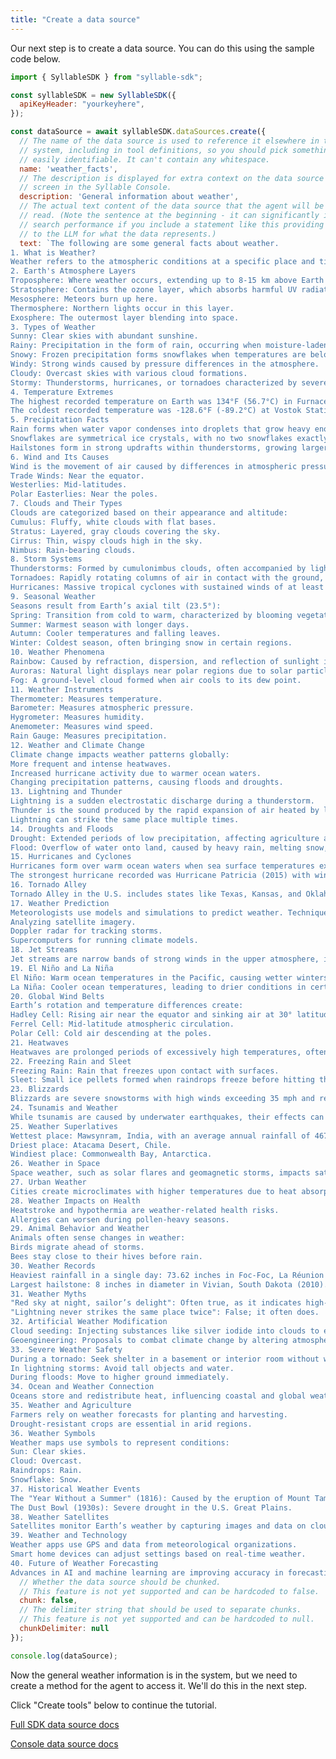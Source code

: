 ```yaml
---
title: "Create a data source"
---
```


Our next step is to create a data source. You can do this using the sample code below.

```javascript
import { SyllableSDK } from "syllable-sdk";

const syllableSDK = new SyllableSDK({
  apiKeyHeader: "yourkeyhere",
});

const dataSource = await syllableSDK.dataSources.create({
  // The name of the data source is used to reference it elsewhere in the
  // system, including in tool definitions, so you should pick something that's
  // easily identifiable. It can't contain any whitespace.
  name: 'weather_facts',
  // The description is displayed for extra context on the data source list
  // screen in the Syllable Console.
  description: 'General information about weather',
  // The actual text content of the data source that the agent will be able to
  // read. (Note the sentence at the beginning - it can significantly improve
  // search performance if you include a statement like this providing context
  // to the LLM for what the data represents.)
  text: `The following are some general facts about weather.
1. What is Weather?
Weather refers to the atmospheric conditions at a specific place and time. It includes temperature, humidity, precipitation, wind, and visibility. Unlike climate, which describes long-term patterns, weather can change minute-to-minute.
2. Earth's Atmosphere Layers
Troposphere: Where weather occurs, extending up to 8-15 km above Earth's surface.
Stratosphere: Contains the ozone layer, which absorbs harmful UV radiation.
Mesosphere: Meteors burn up here.
Thermosphere: Northern lights occur in this layer.
Exosphere: The outermost layer blending into space.
3. Types of Weather
Sunny: Clear skies with abundant sunshine.
Rainy: Precipitation in the form of rain, occurring when moisture-laden clouds condense.
Snowy: Frozen precipitation forms snowflakes when temperatures are below freezing.
Windy: Strong winds caused by pressure differences in the atmosphere.
Cloudy: Overcast skies with various cloud formations.
Stormy: Thunderstorms, hurricanes, or tornadoes characterized by severe conditions.
4. Temperature Extremes
The highest recorded temperature on Earth was 134°F (56.7°C) in Furnace Creek Ranch, California, in 1913.
The coldest recorded temperature was -128.6°F (-89.2°C) at Vostok Station, Antarctica, in 1983.
5. Precipitation Facts
Rain forms when water vapor condenses into droplets that grow heavy enough to fall.
Snowflakes are symmetrical ice crystals, with no two snowflakes exactly alike.
Hailstones form in strong updrafts within thunderstorms, growing larger with multiple layers of ice.
6. Wind and Its Causes
Wind is the movement of air caused by differences in atmospheric pressure. High-pressure air moves toward low-pressure areas. Global wind patterns include:
Trade Winds: Near the equator.
Westerlies: Mid-latitudes.
Polar Easterlies: Near the poles.
7. Clouds and Their Types
Clouds are categorized based on their appearance and altitude:
Cumulus: Fluffy, white clouds with flat bases.
Stratus: Layered, gray clouds covering the sky.
Cirrus: Thin, wispy clouds high in the sky.
Nimbus: Rain-bearing clouds.
8. Storm Systems
Thunderstorms: Formed by cumulonimbus clouds, often accompanied by lightning, thunder, and heavy rain.
Tornadoes: Rapidly rotating columns of air in contact with the ground, with wind speeds exceeding 300 mph in extreme cases.
Hurricanes: Massive tropical cyclones with sustained winds of at least 74 mph, known as typhoons or cyclones in different regions.
9. Seasonal Weather
Seasons result from Earth’s axial tilt (23.5°):
Spring: Transition from cold to warm, characterized by blooming vegetation.
Summer: Warmest season with longer days.
Autumn: Cooler temperatures and falling leaves.
Winter: Coldest season, often bringing snow in certain regions.
10. Weather Phenomena
Rainbow: Caused by refraction, dispersion, and reflection of sunlight in water droplets.
Auroras: Natural light displays near polar regions due to solar particles colliding with Earth’s atmosphere.
Fog: A ground-level cloud formed when air cools to its dew point.
11. Weather Instruments
Thermometer: Measures temperature.
Barometer: Measures atmospheric pressure.
Hygrometer: Measures humidity.
Anemometer: Measures wind speed.
Rain Gauge: Measures precipitation.
12. Weather and Climate Change
Climate change impacts weather patterns globally:
More frequent and intense heatwaves.
Increased hurricane activity due to warmer ocean waters.
Changing precipitation patterns, causing floods and droughts.
13. Lightning and Thunder
Lightning is a sudden electrostatic discharge during a thunderstorm.
Thunder is the sound produced by the rapid expansion of air heated by lightning.
Lightning can strike the same place multiple times.
14. Droughts and Floods
Drought: Extended periods of low precipitation, affecting agriculture and water supplies.
Flood: Overflow of water onto land, caused by heavy rain, melting snow, or dam failures.
15. Hurricanes and Cyclones
Hurricanes form over warm ocean waters when sea surface temperatures exceed 26.5°C (80°F).
The strongest hurricane recorded was Hurricane Patricia (2015) with winds of 215 mph.
16. Tornado Alley
Tornado Alley in the U.S. includes states like Texas, Kansas, and Oklahoma, experiencing frequent tornadoes due to the convergence of warm, moist air from the Gulf of Mexico and cold air from the Rockies.
17. Weather Prediction
Meteorologists use models and simulations to predict weather. Techniques include:
Analyzing satellite imagery.
Doppler radar for tracking storms.
Supercomputers for running climate models.
18. Jet Streams
Jet streams are narrow bands of strong winds in the upper atmosphere, influencing weather patterns. They are faster in winter and play a crucial role in storm development.
19. El Niño and La Niña
El Niño: Warm ocean temperatures in the Pacific, causing wetter winters in some regions.
La Niña: Cooler ocean temperatures, leading to drier conditions in certain areas.
20. Global Wind Belts
Earth’s rotation and temperature differences create:
Hadley Cell: Rising air near the equator and sinking air at 30° latitude.
Ferrel Cell: Mid-latitude atmospheric circulation.
Polar Cell: Cold air descending at the poles.
21. Heatwaves
Heatwaves are prolonged periods of excessively high temperatures, often exacerbated by urban heat islands. They are among the deadliest weather events.
22. Freezing Rain and Sleet
Freezing Rain: Rain that freezes upon contact with surfaces.
Sleet: Small ice pellets formed when raindrops freeze before hitting the ground.
23. Blizzards
Blizzards are severe snowstorms with high winds exceeding 35 mph and reduced visibility below 0.25 miles for at least three hours.
24. Tsunamis and Weather
While tsunamis are caused by underwater earthquakes, their effects can influence local weather, such as coastal flooding.
25. Weather Superlatives
Wettest place: Mawsynram, India, with an average annual rainfall of 467 inches.
Driest place: Atacama Desert, Chile.
Windiest place: Commonwealth Bay, Antarctica.
26. Weather in Space
Space weather, such as solar flares and geomagnetic storms, impacts satellites, power grids, and communication systems on Earth.
27. Urban Weather
Cities create microclimates with higher temperatures due to heat absorption by buildings and roads, known as the urban heat island effect.
28. Weather Impacts on Health
Heatstroke and hypothermia are weather-related health risks.
Allergies can worsen during pollen-heavy seasons.
29. Animal Behavior and Weather
Animals often sense changes in weather:
Birds migrate ahead of storms.
Bees stay close to their hives before rain.
30. Weather Records
Heaviest rainfall in a single day: 73.62 inches in Foc-Foc, La Réunion (1966).
Largest hailstone: 8 inches in diameter in Vivian, South Dakota (2010).
31. Weather Myths
"Red sky at night, sailor’s delight": Often true, as it indicates high-pressure weather systems.
"Lightning never strikes the same place twice": False; it often does.
32. Artificial Weather Modification
Cloud seeding: Injecting substances like silver iodide into clouds to encourage rain.
Geoengineering: Proposals to combat climate change by altering atmospheric conditions.
33. Severe Weather Safety
During a tornado: Seek shelter in a basement or interior room without windows.
In lightning storms: Avoid tall objects and water.
During floods: Move to higher ground immediately.
34. Ocean and Weather Connection
Oceans store and redistribute heat, influencing coastal and global weather patterns. The Gulf Stream, for instance, moderates temperatures in Europe.
35. Weather and Agriculture
Farmers rely on weather forecasts for planting and harvesting.
Drought-resistant crops are essential in arid regions.
36. Weather Symbols
Weather maps use symbols to represent conditions:
Sun: Clear skies.
Cloud: Overcast.
Raindrops: Rain.
Snowflake: Snow.
37. Historical Weather Events
The "Year Without a Summer" (1816): Caused by the eruption of Mount Tambora.
The Dust Bowl (1930s): Severe drought in the U.S. Great Plains.
38. Weather Satellites
Satellites monitor Earth’s weather by capturing images and data on cloud movement, temperatures, and storms. Examples include GOES and Meteosat.
39. Weather and Technology
Weather apps use GPS and data from meteorological organizations.
Smart home devices can adjust settings based on real-time weather.
40. Future of Weather Forecasting
Advances in AI and machine learning are improving accuracy in forecasting, enabling better disaster preparedness and mitigation.`,
  // Whether the data source should be chunked.
  // This feature is not yet supported and can be hardcoded to false.
  chunk: false,
  // The delimiter string that should be used to separate chunks.
  // This feature is not yet supported and can be hardcoded to null.
  chunkDelimiter: null
});

console.log(dataSource);
```

Now the general weather information is in the system, but we need to create a method for the agent to access it. We'll do this in the next step.

Click "Create tools" below to continue the tutorial.

[Full SDK data source docs](/sdk-docs/datasources)

[Console data source docs](/Resources/DataSources)